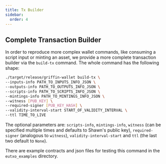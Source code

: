```yaml
---
title: Tx Builder
sidebar:
  order: 4
---
```


## Complete Transaction Builder

In order to reproduce more complex wallet commands, like consuming a script input or minting an asset, we provide a more complete transaction builder via the `build-tx` command. The whole command has the following shape:

```bash
./target/release/griffin-wallet build-tx \
--inputs-info PATH_TO_INPUTS_INFO_JSON \
--outputs-info PATH_TO_OUTPUTS_INFO_JSON \
--scripts-info PATH_TO_SCRIPTS_INFO_JSON \
--mintings-info PATH_TO_MINTINGS_INFO_JSON \
--witness [PUB_KEY] \
--required-signer [PUB_KEY_HASH] \
--validity-interval-start START_OF_VALIDITY_INTERVAL \
--ttl TIME_TO_LIVE
```

The optional parameters are: `scripts-info`, `mintings-info`, `witness` (can be specified multiple times and defaults to Shawn's public key), `required-signer` (analogous to `witness`), `validity-interval-start` and `ttl` (the last two default to `None`).

There are example contracts and json files for testing this command in the `eutxo_examples` directory.
